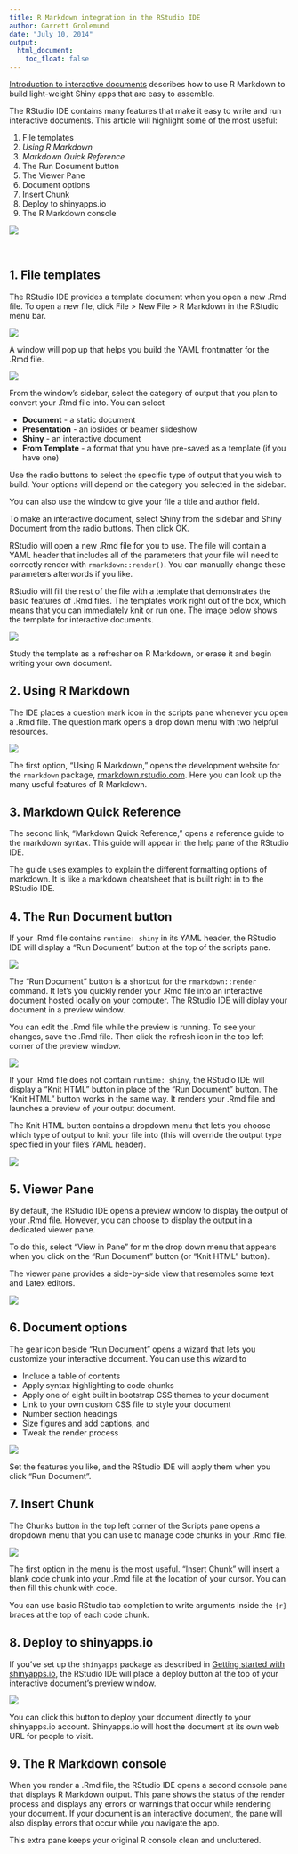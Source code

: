 ```yaml
---
title: R Markdown integration in the RStudio IDE
author: Garrett Grolemund
date: "July 10, 2014"
output:
  html_document:
    toc_float: false
---
```


[Introduction to interactive documents](../articles/interactive-docs.html) describes how to use R Markdown to build light-weight Shiny apps that are easy to assemble. 

The RStudio IDE contains many features that make it easy to write and run interactive documents. This article will highlight some of the most useful:

1. File templates
2. _Using R Markdown_
3. _Markdown Quick Reference_
4. The Run Document button
5. The Viewer Pane
6. Document options
7. Insert Chunk
8. Deploy to shinyapps.io
9. The R Markdown console

![](articles/images/rmdint-all.png)

<br>

## 1. File templates

The RStudio IDE provides a template document when you open a new .Rmd file. To open a new file, click File > New File > R Markdown in the RStudio menu bar. 

![](articles/images/rmd-new.png)

A window will pop up that helps you build the YAML frontmatter for the .Rmd file. 

![](articles/images/rmd-window.png)

From the window's sidebar, select the category of output that you plan to convert your .Rmd file into. You can select

* __Document__ - a static document
* __Presentation__ - an ioslides or beamer slideshow
* __Shiny__ - an interactive document
* __From Template__ - a format that you have pre-saved as a template (if you have one)

Use the radio buttons to select the specific type of output that you wish to build. Your options will depend on the category you selected in the sidebar.

You can also use the window to give your file a title and author field.

To make an interactive document, select Shiny from the sidebar and Shiny Document from the radio buttons. Then click OK.

RStudio will open a new .Rmd file for you to use. The file will contain a YAML header that includes all of the parameters that your file will need to correctly render with `rmarkdown::render()`. You can manually change these parameters afterwords if you like.

RStudio will fill the rest of the file with a template that demonstrates the basic features of .Rmd files. The templates work right out of the box, which means that you can immediately knit or run one. The image below shows the template for interactive documents.

![](articles/images/rmdint-template.png)

Study the template as a refresher on R Markdown, or erase it and begin writing your own document.

## 2. Using R Markdown

The IDE places a question mark icon in the scripts pane whenever you open a .Rmd file. The question mark opens a drop down menu with two helpful resources.

![](articles/images/rmdint-question.png)

The first option, "Using R Markdown," opens the development website for the `rmarkdown` package, [rmarkdown.rstudio.com](http://rmarkdown.rstudio.com). Here you can look up the many useful features of R Markdown.

## 3. Markdown Quick Reference

The second link, "Markdown Quick Reference," opens a reference guide to the markdown syntax. This guide will appear in the help pane of the RStudio IDE. 

The guide uses examples to explain the different formatting options of markdown. It is like a markdown cheatsheet that is built right in to the RStudio IDE.

## 4. The Run Document button

If your .Rmd file contains `runtime: shiny` in its YAML header, the RStudio IDE will display a "Run Document" button at the top of the scripts pane.

![](articles/images/rmdint-run-button.png)

The "Run Document" button is a shortcut for the `rmarkdown::render` command. It let's you quickly render your .Rmd file into an interactive document hosted locally on your computer. The RStudio IDE will diplay your document in a preview window.

You can edit the .Rmd file while the preview is running. To see your changes, save the .Rmd file. Then click the refresh icon in the top left corner of the preview window.

![](articles/images/rmdint-refresh.png)

If your .Rmd file does not contain `runtime: shiny`, the RStudio IDE will display a "Knit HTML" button in place of the "Run Document" button. The "Knit HTML" button works in the same way. It renders your .Rmd file and launches a preview of your output document. 

The Knit HTML button contains a dropdown menu that let's you choose which type of output to knit your file into (this will override the output type specified in your file's YAML header).

![](articles/images/rmdint-dropdown.png)

## 5. Viewer Pane

By default, the RStudio IDE opens a preview window to display the output of your .Rmd file. However, you can choose to display the output in a dedicated viewer pane.

To do this, select "View in Pane" for m the drop down menu that appears when you click on the "Run Document" button (or "Knit HTML" button).

The viewer pane provides a side-by-side view that resembles some text and Latex editors.

![](articles/images/rmdint-viewer.png)

## 6. Document options

The gear icon beside "Run Document" opens a wizard that lets you customize your interactive document. You can use this wizard to 

* Include a table of contents
* Apply syntax highlighting to code chunks
* Apply one of eight built in bootstrap CSS themes to your document
* Link to your own custom CSS file to style your document
* Number section headings
* Size figures and add captions, and
* Tweak the render process

![](articles/images/rmdint-gear.png)

Set the features you like, and the RStudio IDE will apply them when you click "Run Document".

## 7. Insert Chunk

The Chunks button in the top left corner of the Scripts pane opens a dropdown menu that you can use to manage code chunks in your .Rmd file.

![](articles/images/rmdint-chunk.png)

The first option in the menu is the most useful. "Insert Chunk" will insert a blank code chunk into your .Rmd file at the location of your cursor. You can then fill this chunk with code.

You can use basic RStudio tab completion to write arguments inside the `{r}` braces at the top of each code chunk.

## 8. Deploy to shinyapps.io

If you've set up the `shinyapps` package as described in [Getting started with shinyapps.io](../articles/shinyapps.html), the RStudio IDE will place a deploy button at the top of your interactive document's preview window.

![](articles/images/rmdint-deploy.png)

You can click this button to deploy your document directly to your shinyapps.io account. Shinyapps.io will host the document at its own web URL for people to visit.

## 9. The R Markdown console

When you render a .Rmd file, the RStudio IDE opens a second console pane that displays R Markdown output. This pane shows the status of the render process and displays any errors or warnings that occur while rendering your document. If your document is an interactive document, the pane will also display errors that occur while you navigate the app.

This extra pane keeps your original R console clean and uncluttered.
